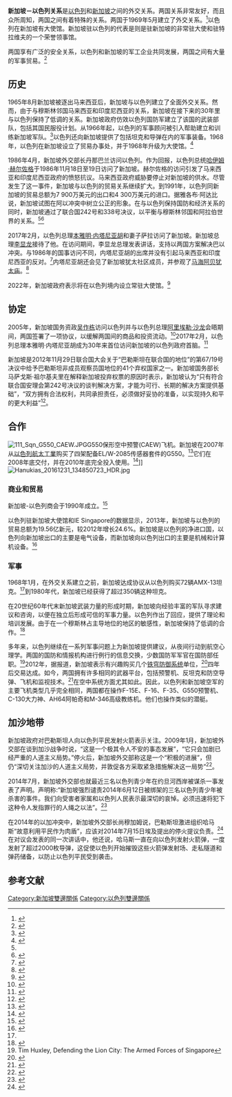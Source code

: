 {{bilateral|新加坡－以色列|Israel|Singapore}}
'''新加坡－以色列关系'''是[[以色列|以色列]]和[[新加坡|新加坡]]之间的外交关系。两国关系非常友好，而且众所周知，两国之间有着特殊的关系。两国于1969年5月建立了外交关系。<ref>{{cite news | url=https://www.nytimes.com/1969/05/11/archives/diplomatic-ties-with-israel-established-by-singapore.html | work=The New York Times | title=Diplomatic Ties With Israel Established by Singapore | date=11 May 1969 | accessdate=2021-01-23 | archive-date=2018-07-23 | archive-url=https://web.archive.org/web/20180723212802/https://www.nytimes.com/1969/05/11/archives/diplomatic-ties-with-israel-established-by-singapore.html | dead-url=no }}</ref>以色列在新加坡有大使馆。新加坡驻以色列的代表是则是驻新加坡的非常驻大使和驻特拉维夫的一个荣誉领事馆。

两国享有广泛的安全关系，以色列和新加坡的军工企业共同发展，两国之间有大量的军事贸易。<ref name="Israel Shows Wares in Singapore">{{citation|title = Israel Shows Wares in Singapore|url = http://www.ainonline.com/aviation-news/singapore-air-show/2012-02-13/israel-shows-wares-singapore|publisher = Aviation International News|author = David Donald|date = 14 February 2012|access-date = 5 March 2012|archive-date = 2014-10-20|archive-url = https://web.archive.org/web/20141020020157/http://www.ainonline.com/aviation-news/singapore-air-show/2012-02-13/israel-shows-wares-singapore|dead-url = no}}</ref>
==历史==
1965年8月新加坡被逐出马来西亚后，新加坡与以色列建立了全面外交关系。然而，由于与穆斯林邻国马来西亚和印度尼西亚的关系，新加坡在接下来的30年里与以色列保持了低调的关系。新加坡政府仿效以色列国防军建立了该国的武装部队，包括其国民服役计划。从1966年起，以色列的军事顾问被引入帮助建立和训练新加坡军队。<ref name="A deep, dark, secret love affair">{{citation|title = A deep, dark, secret love affair|url = http://www.haaretz.com/a-deep-dark-secret-love-affair-1.128671|publisher = Haaretz Israeli News|date = 16 Jul 2004|access-date = 29 Jul 2012|archive-date = 2017-09-25|archive-url = https://web.archive.org/web/20170925174136/http://www.haaretz.com/a-deep-dark-secret-love-affair-1.128671|dead-url = no}}</ref>以色列还向新加坡提供了包括坦克和导弹在内的军事装备。1968年，以色列在新加坡设立了贸易办事处，并于1968年升级为大使馆。<ref name="Abadi 2004">{{cite book|last1=Abadi|first1=Jacob|title=Israel's Quest for Recognition and Acceptance in Asia|url=https://archive.org/details/israelsquestforr00abad |date=2004|publisher=Frank Cass|location=London|isbn=0-7146-8564-X|pages=[https://archive.org/details/israelsquestforr00abad/page/n195 171]–190}}</ref>

1986年4月，新加坡外交部长丹那巴兰访问以色列。作为回报，以色列总统[[哈伊姆·赫尔佐格|哈伊姆·赫尔佐格]]于1986年11月18日至19日访问了新加坡。赫尔佐格的访问引发了马来西亚和印度尼西亚政府的愤怒抗议。马来西亚政府威胁要停止对新加坡的供水。尽管发生了这一事件，新加坡与以色列的贸易关系继续扩大。到1991年，以色列同新加坡的贸易总额为7 900万美元的出口和4 300万美元的进口。据雅各布·阿达比说，新加坡试图在阿以冲突中树立公正的形象。在与以色列保持国防和经济关系的同时，新加坡通过了联合国242号和338号决议，以平衡与穆斯林邻国和阿拉伯世界的关系。<ref name="Abadi 2004" /><ref>{{cite journal|last1=Weill|first1=Asher|title=The President in the Pacific|journal=Israel Scene|date=January 1987|pages=13–19}}</ref>

2017年2月，以色列总理[[本雅明·内塔尼亚胡|本雅明·内塔尼亚胡]]和妻子萨拉访问了新加坡。新加坡总理[[李显龙|李显龙]]接待了他。在访问期间，李显龙总理发表讲话，支持以两国方案解决巴以冲突。与1986年的国事访问不同，内塔尼亚胡的出席并没有引起马来西亚和印度尼西亚的反对。<ref>{{cite news|last1=Jaipragas|first1=Bhavan|title=Netanyahu's drama-free Singapore trip: Are Malaysia, Indonesia finally warming to Israel?|url=http://www.scmp.com/week-asia/geopolitics/article/2073847/netanyahus-drama-free-singapore-trip-are-malaysia-indonesia|access-date=23 June 2017|work=[[South_China_Morning_Post|South China Morning Post]]|date=25 February 2017|archive-date=2020-11-12|archive-url=https://web.archive.org/web/20201112025448/http://www.scmp.com/week-asia/geopolitics/article/2073847/netanyahus-drama-free-singapore-trip-are-malaysia-indonesia|dead-url=no}}</ref>内塔尼亚胡还会见了新加坡犹太社区成员，并参观了[[马海阿贝犹太庙|马海阿贝犹太庙]]。<ref>{{cite news|last1=Roberts|first1=Chana|title=Netanyahu visits Singapore synagogue|url=http://www.israelnationalnews.com/News/News.aspx/225339|access-date=23 June 2017|publisher=[[Arutz_Sheva|Arutz Sheva]]|date=20 February 2017|archive-date=2018-11-18|archive-url=https://web.archive.org/web/20181118183411/http://www.israelnationalnews.com/News/News.aspx/225339|dead-url=no}}</ref>

2022年，新加坡政府表示将在以色列境内设立常驻大使馆。<ref>{{cite web |author1=TOI STAFF |title=After 53 years of ties with Israel, Singapore to open embassy in Tel Aviv |url=https://www.timesofisrael.com/after-53-years-of-ties-with-israel-singapore-to-open-embassy-in-tel-aviv |website=The Times of Israel |accessdate=2022-03-21 |archive-date=2022-05-25 |archive-url=https://web.archive.org/web/20220525155843/https://www.timesofisrael.com/after-53-years-of-ties-with-israel-singapore-to-open-embassy-in-tel-aviv/ }}</ref>

== 协定 ==
2005年，新加坡国务资政[[吴作栋|吴作栋]]访问以色列并与以色列总理[[阿里埃勒·沙龙|阿里埃勒·沙龙]]会晤期间，两国签署了一项协议，以缓解两国间的商品和投资流动。<ref name="NewsLibrary.com">{{cite web | title=newspaper archive, clipping service - newspapers and other news sources | website=NewsLibrary.com | url=http://nl.newsbank.com/nl-search/we/Archives?p_product=NewsLibrary&p_multi=BBAB&d_place=BBAB&p_theme=newslibrary2&p_action=search&p_maxdocs=200&p_topdoc=1&p_text_direct-0=10A371C99E46C534&p_field_direct-0=document_id&p_perpage=10&p_sort=YMD_date:D&s_trackval=GooglePM | access-date=2018-03-07 | archive-date=2018-11-18 | archive-url=https://web.archive.org/web/20181118174638/http://nl.newsbank.com/nl-search/we/Archives?p_product=NewsLibrary&p_multi=BBAB&d_place=BBAB&p_theme=newslibrary2&p_action=search&p_maxdocs=200&p_topdoc=1&p_text_direct-0=10A371C99E46C534&p_field_direct-0=document_id&p_perpage=10&p_sort=YMD_date:D&s_trackval=GooglePM | dead-url=no }}</ref>2017年2月，以色列总理本雅明·内塔尼亚胡成为30年来首位访问新加坡的以色列政府首脑。<ref>{{cite news | url=https://www.cnbc.com/2017/02/20/israel-prime-minister-netanyahu-describes-battle-for-the-future-of-humanity-during-singapore-visit.html | work=CNBC | title=Israel Prime Minister Netanyahu describes ‘battle for the future of humanity’ during Singapore visit | date=20 February 2017 | accessdate=2021-01-23 | archive-date=2020-11-11 | archive-url=https://web.archive.org/web/20201111235050/https://www.cnbc.com/2017/02/20/israel-prime-minister-netanyahu-describes-battle-for-the-future-of-humanity-during-singapore-visit.html | dead-url=no }}</ref>

新加坡是2012年11月29日联合国大会关于“巴勒斯坦在联合国的地位”的第67/19号决议中给予巴勒斯坦非成员观察员国地位的41个弃权国家之一。新加坡国务部长马萨戈斯·祖尔基夫里在解释新加坡投弃权票的原因时表示，新加坡认为“只有符合联合国安理会第242号决议的谈判解决方案，才能为可行、长期的解决方案提供基础”，“双方拥有合法权利，共同承担责任，必须做好妥协的准备，以实现持久和平的更大利益”<ref>{{Cite web|url=https://www.straitstimes.com/singapore/parliament-singapores-vote-in-favour-of-un-resolution-on-jerusalem-was-a-vote-for-peace|title=Straits Times報道|access-date=2021-01-24|archive-date=2021-01-31|archive-url=https://web.archive.org/web/20210131043414/https://www.straitstimes.com/singapore/parliament-singapores-vote-in-favour-of-un-resolution-on-jerusalem-was-a-vote-for-peace|dead-url=no}}</ref>。

== 合作 ==
{{Quote box
|align=right
|width=20%
|quote=“以色列没有被打败，我们松了一口气，否则我们的新加坡武装部队会失去信心。”
|source=新加坡总理[[李光耀|李光耀]]谈到[[六日战争|六日战争]]<ref name="A deep, dark, secret love affair"/>}}
[[File:111_Sqn_G550_CAEW.JPG|thumb]]G550保形空中预警(CAEW)飞机。新加坡在2007年从[[以色列航太工業|以色列航太工業]]购买了四架配备EL/W-2085传感器套件的G550。<ref>{{Cite web |url= http://www.flightglobal.com/articles/2007/05/01/213565/singapore-confirms-aew-purchase.html |title= Singapore confirms new AEW purchase |publisher= Flight International |access-date= 2021-01-23 |archive-date= 2008-09-05 |archive-url= https://web.archive.org/web/20080905123920/http://www.flightglobal.com/articles/2007/05/01/213565/singapore-confirms-aew-purchase.html |dead-url= no }}</ref>它们在2008年底交付，并在2010年底完全投入使用。<ref>{{Cite web |url= http://www.defense-update.com/newscast/0507/news_080507.htm#g550 |title= Singapore to Replace Hawkeye With G550 AEW |publisher= www.defense-update.com |access-date= 2012-03-04 |archive-url= https://web.archive.org/web/20080905015257/http://www.defense-update.com/newscast/0507/news_080507.htm#g550 |archive-date= 2008-09-05 }}</ref>]]
[[File:Hanukias_20161231_134850723_HDR.jpg|thumb]]
=== 商业和贸易 ===
新加坡-以色列商会于1990年成立。<ref>{{cite news|url=http://www.accessmylibrary.com/coms2/summary_0286-9225726_ITM |work=ICEN |title=Singapore-Israel Chamber of Commerce. (begins operations) (Trade) |date=28 March 1990}}</ref>

以色列驻新加坡大使馆和IE Singapore的数据显示，2013年，新加坡与以色列的贸易总额为19.56亿新元，较2012年增长24.6%。新加坡是以色列的净进口国，以色列向新加坡出口的主要是电气设备，而新加坡向以色列出口的主要是机械和计算机设备。<ref>{{cite web |title=Singapore-Israel Trade hits almost S$2 billion in 2013 |url=http://itrade.gov.il/singapore/2014/01/17/singapore-israel-trade-hits-almost-s2-billion-2013/ |website=Israel Global Blogs Network |access-date=2021-01-23 |archive-date=2018-08-22 |archive-url=https://web.archive.org/web/20180822145812/https://itrade.gov.il/singapore/2014/01/17/singapore-israel-trade-hits-almost-s2-billion-2013/ |dead-url=no }}</ref>

=== 军事 ===
1968年1月，在外交关系建立之前，新加坡达成协议从以色列购买72辆AMX-13坦克。<ref name="A deep, dark, secret love affair"/>到1980年代，新加坡已经获得了超过350辆这种坦克。

在20世纪60年代末新加坡武装力量的形成时期，新加坡向经验丰富的军队寻求建议和咨询，以便在独立后形成可信的军事力量。以色列作出了回应，提供了理论和培训发展。由于在一个穆斯林占主导地位的地区的敏感性，新加坡保持了低调的合作。<ref>{{cite web | last=Padilla | first=Lissette | title=Why Do Israel And Singapore Love Each Other? | website=[[Seeker_(media_company)|Seeker]] | date=2018-03-07 | url=https://www.seeker.com/why-do-israel-and-singapore-love-each-other-1819297115.html | access-date=2018-03-07 | archive-date=2021-01-30 | archive-url=https://web.archive.org/web/20210130052733/https://www.seeker.com/why-do-israel-and-singapore-love-each-other-1819297115.html | dead-url=no }}</ref>

多年来，以色列继续在一系列军事问题上为新加坡提供建议，从夜间行动到航空心理学。两国的国防和情报机构进行例行的信息交换，少数国防军军官在国防部任职。<ref>Tim Huxley, Defending the Lion City: The Armed Forces of Singapore</ref>2012年，据报道，新加坡表示有兴趣购买几个[[铁穹防御系统|铁穹防御系统]]单位，<ref>{{cite web | last=Alster | first=Paul | title=Behind the Iron Dome: Key engineer tells how Israeli defense system saved lives | website=Fox News | date=2012-12-02 | url=http://www.foxnews.com/world/2012/12/02/behind-iron-dome-key-engineer-tells-how-israeli-defense-system-saved-lives.html | access-date=2018-03-07 | archive-date=2018-06-14 | archive-url=https://web.archive.org/web/20180614121747/http://www.foxnews.com/world/2012/12/02/behind-iron-dome-key-engineer-tells-how-israeli-defense-system-saved-lives.html | dead-url=no }}</ref>四年后交易达成。如今，两国拥有许多相同的武器平台，包括预警机、反坦克和防空导弹、飞机和监视技术。<ref>{{cite web | last=Mittelman | first=Sharyn | title=Israel and Singapore – out of the shadows | website=The Jerusalem Post | JPost.com | date=2016-06-06 | url=http://www.jpost.com/Opinion/Israel-and-Singapore-out-of-the-shadows-456095 | access-date=2018-03-07 | archive-date=2021-02-04 | archive-url=https://web.archive.org/web/20210204072825/https://www.jpost.com/Opinion/Israel-and-Singapore-out-of-the-shadows-456095 | dead-url=no }}</ref>在空中系统方面尤其如此。因此，以色列和新加坡空军的主要飞机类型几乎完全相同，两国都在操作F-15E、F-16、F-35、G550预警机、C-130大力神、AH64阿帕奇和M-346高级教练机。他们也操作类似的潜艇。

== 加沙地带 ==
新加坡政府对巴勒斯坦人向以色列平民发射火箭表示关注。2009年1月，新加坡外交部在谈到加沙战争时说，“这是一个极其令人不安的事态发展”，“它只会加剧已经严重的人道主义局势。”停火后，新加坡外交部称这是一个“积极的进展”，但仍“深切关注加沙的人道主义局势，并敦促各方采取紧急措施解决这一局势”<ref>{{Cite web|url=https://www.mfa.gov.sg/Newsroom/Press-Statements-Transcripts-and-Photos/2009/01/MFA-Spokesmans-Comments-in-response-to-media-queries-to-reports-that-Israeli-ground-operations-in-th|title=新加坡外交部官方聲明}}</ref>。

2014年7月，新加坡外交部也就最近三名以色列青少年在约旦河西岸被谋杀一事发表了声明。声明称:“新加坡强烈谴责2014年6月12日被绑架的三名以色列青少年被杀害的事件。我们向受害者家属和以色列人民表示最深切的哀悼。必须迅速将犯下这种令人发指罪行的人绳之以法”。<ref>{{cite web |url=http://www.channelnewsasia.com/news/world/singapore-strongly/1225712.html |title=Archived copy |access-date=2014-09-23 |archive-url=https://web.archive.org/web/20140918130717/http://www.channelnewsasia.com/news/world/singapore-strongly/1225712.html |archive-date=2014-09-18 }}</ref>

在2014年的以加冲突中，新加坡外交部长尚穆加姆说，巴勒斯坦激进组织哈马斯“故意利用平民作为肉盾”，应该对2014年7月15日埃及提出的停火提议负责。<ref>{{cite web |title=GAZA |url=http://www.mfa.gov.sg/content/mfa/media_centre/press_room/pr/2014/201408/press_20140508.printable.html?status=1 |website=新加坡外交部 |access-date=2021-01-23 |archive-date=2016-03-04 |archive-url=https://web.archive.org/web/20160304000611/http://www.mfa.gov.sg/content/mfa/media_centre/press_room/pr/2014/201408/press_20140508.printable.html?status=1 |dead-url=no }}</ref>在对议会发表的同一次讲话中，他还说，哈马斯一直在向以色列发射火箭弹，一度发射了超过2000枚导弹，这促使以色列开始摧毁这些火箭弹发射场、走私隧道和弹药储备，以防止以色列平民受到袭击。

==参考文献==
{{reflist}}
{{以色列外交}}
{{新加坡外交}}
[[Category:新加坡雙邊關係|Category:新加坡雙邊關係]] 
[[Category:以色列雙邊關係|Category:以色列雙邊關係]]